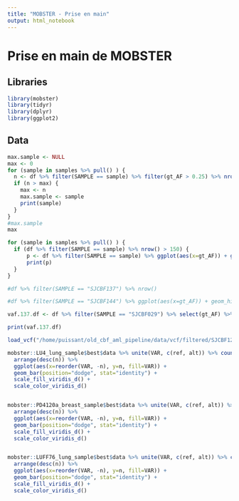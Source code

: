 ```yaml
---
title: "MOBSTER - Prise en main"
output: html_notebook
---
```


# Prise en main de MOBSTER

## Libraries

```r
library(mobster)
library(tidyr)
library(dplyr)
library(ggplot2)
```


## Data

```r

max.sample <- NULL
max <- 0
for (sample in samples %>% pull() ) {
  n <- df %>% filter(SAMPLE == sample) %>% filter(gt_AF > 0.25) %>% nrow()
  if (n > max) {
    max <- n
    max.sample <- sample
    print(sample)
  }
}
#max.sample
max


```



```r

for (sample in samples %>% pull() ) {
  if (df %>% filter(SAMPLE == sample) %>% nrow() > 150) {
      p <- df %>% filter(SAMPLE == sample) %>% ggplot(aes(x=gt_AF)) + geom_histogram(binwidth = 0.01) + ggtitle(sample)
      print(p)
  } 
}

#df %>% filter(SAMPLE == "SJCBF137") %>% nrow()

#df %>% filter(SAMPLE == "SJCBF144") %>% ggplot(aes(x=gt_AF)) + geom_histogram()
```


```r
vaf.137.df <- df %>% filter(SAMPLE == "SJCBF029") %>% select(gt_AF) %>% rename(VAF = gt_AF)

print(vaf.137.df)
```

```r
load_vcf("/home/puissant/old_cbf_aml_pipeline/data/vcf/filtered/SJCBF121_1.2-7.8_somatic_filtered.vcf.gz")
```

```r
mobster::LU4_lung_sample$best$data %>% unite(VAR, c(ref, alt)) %>% count(VAR) %>% 
  arrange(desc(n)) %>% 
  ggplot(aes(x=reorder(VAR, -n), y=n, fill=VAR)) + 
  geom_bar(position="dodge", stat="identity") +
  scale_fill_viridis_d() +
  scale_color_viridis_d()


mobster::PD4120a_breast_sample$best$data %>% unite(VAR, c(ref, alt)) %>% count(VAR) %>% 
  arrange(desc(n)) %>% 
  ggplot(aes(x=reorder(VAR, -n), y=n, fill=VAR)) + 
  geom_bar(position="dodge", stat="identity") +
  scale_fill_viridis_d() +
  scale_color_viridis_d()


mobster::LUFF76_lung_sample$best$data %>% unite(VAR, c(ref, alt)) %>% count(VAR) %>% 
  arrange(desc(n)) %>% 
  ggplot(aes(x=reorder(VAR, -n), y=n, fill=VAR)) + 
  geom_bar(position="dodge", stat="identity") +
  scale_fill_viridis_d() +
  scale_color_viridis_d()

```

